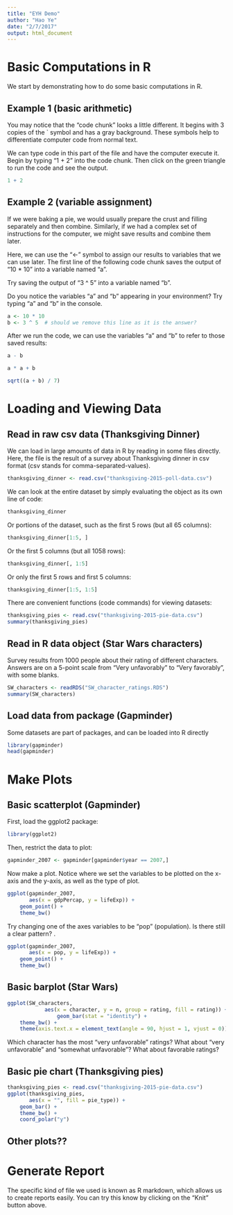 ```yaml
---
title: "EYH Demo"
author: "Hao Ye"
date: "2/7/2017"
output: html_document
---
```


# Basic Computations in R

We start by demonstrating how to do some basic computations in R.

## Example 1 (basic arithmetic)

You may notice that the "code chunk" looks a little different. It begins with 3 copies of the ` symbol and has a gray background. These symbols help to differentiate computer code from normal text.

We can type code in this part of the file and have the computer execute it. Begin by typing "1 + 2" into the code chunk. Then click on the green triangle to run the code and see the output.

```r
1 + 2
```

## Example 2 (variable assignment)

If we were baking a pie, we would usually prepare the crust and filling separately and then combine. Similarly, if we had a complex set of instructions for the computer, we might save results and combine them later.

Here, we can use the "<-" symbol to assign our results to variables that we can use later. The first line of the following code chunk saves the output of "10 * 10" into a variable named "a".

Try saving the output of "3 ^ 5" into a variable named "b". 

Do you notice the variables "a" and "b" appearing in your environment? Try typing "a" and "b" in the console.

```r
a <- 10 * 10
b <- 3 ^ 5  # should we remove this line as it is the answer?
```

After we run the code, we can use the variables "a" and "b" to refer to those saved results:

```r
a - b

a * a + b

sqrt((a + b) / 7)
```

# Loading and Viewing Data

## Read in raw csv data (Thanksgiving Dinner)

We can load in large amounts of data in R by reading in some files directly. Here, the file is the result of a survey about Thanksgiving dinner in csv format (csv stands for comma-separated-values).

```r
thanksgiving_dinner <- read.csv("thanksgiving-2015-poll-data.csv")
```

We can look at the entire dataset by simply evaluating the object as its own line of code:

```r
thanksgiving_dinner
```

Or portions of the dataset, such as the first 5 rows (but all 65 columns):

```r
thanksgiving_dinner[1:5, ]
```

Or the first 5 columns (but all 1058 rows):

```r
thanksgiving_dinner[, 1:5]
```

Or only the first 5 rows and first 5 columns:

```r
thanksgiving_dinner[1:5, 1:5]
```

There are convenient functions (code commands) for viewing datasets:

```r
thanksgiving_pies <- read.csv("thanksgiving-2015-pie-data.csv")
summary(thanksgiving_pies)
```

## Read in R data object (Star Wars characters)

Survey results from 1000 people about their rating of different characters. Answers are on a 5-point scale from "Very unfavorably" to "Very favorably", with some blanks.

```r
SW_characters <- readRDS("SW_character_ratings.RDS")
summary(SW_characters)
```

## Load data from package (Gapminder)

Some datasets are part of packages, and can be loaded into R directly

```r
library(gapminder)
head(gapminder)
```

# Make Plots

## Basic scatterplot (Gapminder)

First, load the ggplot2 package:

```r
library(ggplot2)
```

Then, restrict the data to plot:

```r
gapminder_2007 <- gapminder[gapminder$year == 2007,] 
```

Now make a plot. Notice where we set the variables to be plotted on the x-axis and the y-axis, as well as the type of plot.

```r
ggplot(gapminder_2007, 
       aes(x = gdpPercap, y = lifeExp)) + 
    geom_point() + 
    theme_bw()
```

Try changing one of the axes variables to be "pop" (population). Is there still a clear pattern?
.
```r
ggplot(gapminder_2007, 
       aes(x = pop, y = lifeExp)) + 
    geom_point() + 
    theme_bw()
```

## Basic barplot (Star Wars)

```r
ggplot(SW_characters, 
            aes(x = character, y = n, group = rating, fill = rating)) + 
                geom_bar(stat = "identity") + 
    theme_bw() + 
    theme(axis.text.x = element_text(angle = 90, hjust = 1, vjust = 0))
```

Which character has the most "very unfavorable" ratings?
What about "very unfavorable" and "somewhat unfavorable"?
What about favorable ratings?

## Basic pie chart (Thanksgiving pies)

```r
thanksgiving_pies <- read.csv("thanksgiving-2015-pie-data.csv")
ggplot(thanksgiving_pies, 
       aes(x = "", fill = pie_type)) + 
    geom_bar() + 
    theme_bw() + 
    coord_polar("y")
```

## Other plots??


# Generate Report

The specific kind of file we used is known as R markdown, which allows us to create reports easily. You can try this know by clicking on the "Knit" button above.



